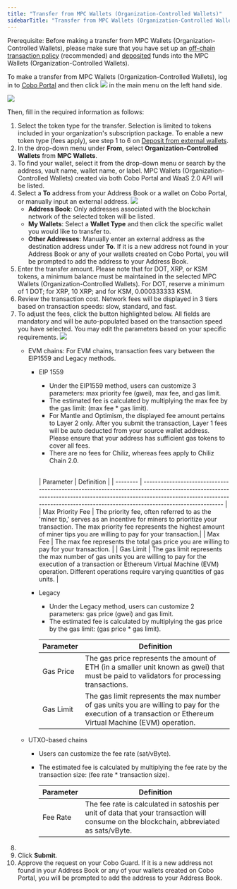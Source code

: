 ```yaml
---
title: "Transfer from MPC Wallets (Organization-Controlled Wallets)"
sidebarTitle: "Transfer from MPC Wallets (Organization-Controlled Wallets)"
---
```



<Note>Prerequisite: Before making a transfer from MPC Wallets (Organization-Controlled Wallets), please make sure that you have set up an [off-chain transaction policy](/en/portal/risk-controls/off-chain-tx-set-transfer) (recommended) and [deposited](/en/portal/mpc-wallets/ocw/transfers) funds into the MPC Wallets (Organization-Controlled Wallets).</Note>

To make a transfer from MPC Wallets (Organization-Controlled Wallets), log in to [Cobo Portal](https://portal.cobo.com/login) and then click <img src="/en/images/transfers/transfer-button.svg" className="icon"></img> in the main menu on the left hand side.

<img src="/en/images/transfers/transfer-button-location.png" className="screenshot_modal"/>
 

Then, fill in the required information as follows:

1. Select the token type for the transfer. Selection is limited to tokens included in your organization's subscription package. To enable a new token type (fees apply), see step 1 to 6 on [Deposit from external wallets](/en/portal/mpc-wallets/ocw/transfers#deposit-from-external-wallets).
2. In the drop-down menu under **From**, select **Organization-Controlled Wallets** from **MPC Wallets**.
3. To find your wallet, select it from the drop-down menu or search by the address, vault name, wallet name, or label. MPC Wallets (Organization-Controlled Wallets) created via both Cobo Portal and WaaS 2.0 API will be listed.
4. Select a **To** address from your Address Book or a wallet on Cobo Portal, or manually input an external address.
    <img src="/en/images/transfers/to-address.png" className="screenshot_modal"/>
    - **Address Book**: Only addresses associated with the blockchain network of the selected token will be listed.
    - **My Wallets**: Select a **Wallet Type** and then click the specific wallet you would like to transfer to.
    - **Other Addresses**: Manually enter an external address as the destination address under **To**. If it is a new address not found in your Address Book or any of your wallets created on Cobo Portal, you will be prompted to add the address to your Address Book.
5. Enter the transfer amount. Please note that for DOT, XRP, or KSM tokens, a minimum balance must be maintained in the selected MPC Wallets (Organization-Controlled Wallets). For DOT, reserve a minimum of 1 DOT; for XRP, 10 XRP; and for KSM, 0.000333333 KSM.
6. Review the transaction cost. Network fees will be displayed in 3 tiers based on transaction speeds: slow, standard, and fast.
7. To adjust the fees, click the button highlighted below. All fields are mandatory and will be auto-populated based on the transaction speed you have selected. You may edit the parameters based on your specific requirements.
    <img src="/en/images/transfers/customize-fees.png" className="screenshot_modal"/>
    - EVM  chains: For EVM chains, transaction fees vary between the EIP1559 and Legacy methods.
        - EIP 1559
            - Under the EIP1559 method, users can customize 3 parameters: max priority fee (gwei), max fee, and gas limit.
            - The estimated fee is calculated by multiplying the max fee by the gas limit: (max fee * gas limit).
            - For Mantle and Optimism, the displayed fee amount pertains to Layer 2 only. After you submit the transaction, Layer 1 fees will be auto deducted from your source wallet address. Please ensure that your address has sufficient gas tokens to cover all fees.
            - There are no fees for Chiliz, whereas fees apply to Chiliz Chain 2.0.

            <a id="eip1559"></a>	
            | Parameter        | Definition                                                                                                                                                                                                                             |
            | --------         | -------------------------------------------------------------------------------------------------------------------------------------------------------------------------------------------------------------------------------------  |
            | Max Priority Fee | The priority fee, often referred to as the 'miner tip,' serves as an incentive for miners to prioritize your transaction. The max priority fee represents the highest amount of miner tips you are willing to pay for your transaction.|
            | Max Fee          | The max fee represents the total gas price you are willing to pay for your transaction.                                                                                                                                                |
            | Gas Limit        | The gas limit represents the max number of gas units you are willing to pay for the execution of a transaction or Ethereum Virtual Machine (EVM) operation. Different operations require varying quantities of gas units.              |

        - Legacy
            - Under the Legacy method, users can customize 2 parameters: gas price (gwei) and gas limit.
            - The estimated fee is calculated by multiplying the gas price by the gas limit: (gas price * gas limit).

            | Parameter | Definition                                                                                                                                                  |
            | --------  | ----------------------------------------------------------------------------------------------------------------------------------------------------------  |
            | Gas Price | The gas price represents the amount of ETH (in a smaller unit known as gwei) that must be paid to validators for processing transactions.                   |
            | Gas Limit | The gas limit represents the max number of gas units you are willing to pay for the execution of a transaction or Ethereum Virtual Machine (EVM) operation. |   
            
    - UTXO-based chains
        - Users can customize the fee rate (sat/vByte).
        - The estimated fee is calculated by multiplying the fee rate by the transaction size: (fee rate * transaction size).

            | Parameter | Definition                                                                                                                               |
            | --------  | -----------------------------------------------------------------------------------------------------------------------------------------|
            | Fee Rate  | The fee rate is calculated in satoshis per unit of data that your transaction will consume on the blockchain, abbreviated as sats/vByte. |
8. <MySnippet />
9. Click **Submit**.
10. Approve the request on your Cobo Guard. If it is a new address not found in your Address Book or any of your wallets created on Cobo Portal, you will be prompted to add the address to your Address Book.
